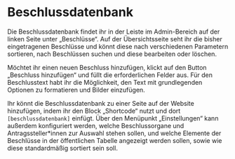 # Beschlussdatenbank

Die Beschlussdatenbank findet ihr in der Leiste im Admin-Bereich auf der linken Seite unter „Beschlüsse“. Auf der Übersichtsseite seht ihr die bisher eingetragenen Beschlüsse und könnt diese nach verschiedenen Parametern sortieren, nach Beschlüssen suchen und diese bearbeiten oder löschen.

Möchtet ihr einen neuen Beschluss hinzufügen, klickt auf den Button „Beschluss hinzufügen“ und füllt die erforderlichen Felder aus. Für den Beschlusstext habt ihr die Möglichkeit, den Text mit grundlegenden Optionen zu formatieren und Bilder einzufügen.

Ihr könnt die Beschlussdatenbank zu einer Seite auf der Website hinzufügen, indem ihr den Block „Shortcode“ nutzt und dort `[beschlussdatenbank]` einfügt. Über den Menüpunkt „Einstellungen“ kann außerdem konfiguriert werden, welche Beschlussorgane und Antragssteller*innen zur Auswahl stehen sollen, und welche Elemente der Beschlüsse in der öffentlichen Tabelle angezeigt werden sollen, sowie wie diese standardmäßig sortiert sein soll.